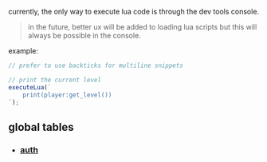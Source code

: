 currently, the only way to execute lua code is through the dev tools console.

> in the future, better ux will be added to loading lua scripts but this will always be possible in the console.

example:

```js
// prefer to use backticks for multiline snippets

// print the current level
executeLua(`
	print(player:get_level())
`);
```

## global tables

- ### [auth](./lua-api-documentation/auth.mdx)